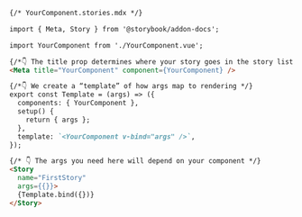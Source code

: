 ```md
{/* YourComponent.stories.mdx */}

import { Meta, Story } from '@storybook/addon-docs';

import YourComponent from './YourComponent.vue';

{/*👇 The title prop determines where your story goes in the story list */}
<Meta title="YourComponent" component={YourComponent} />

{/*👇 We create a “template” of how args map to rendering */}
export const Template = (args) => ({
  components: { YourComponent },
  setup() {
    return { args };
  },
  template: `<YourComponent v-bind="args" />`,
});

{/* 👇 The args you need here will depend on your component */}
<Story
  name="FirstStory"
  args={{}}>
  {Template.bind({})}
</Story>
```
